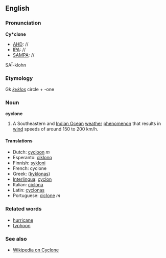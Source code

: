 ==English==

===Pronunciation===
'''Cy*clone'''
*[[AHD]]: //
*[[IPA]]: //
*[[SAMPA]]: //
SA&Iuml;-klohn

===Etymology===
Gk ''[[kyklos]]'' circle + -one

===Noun===
'''cyclone'''

#A Southeastern and [[Indian Ocean]] [[weather]] [[phenomenon]] that results in [[wind]] speeds of around 150 to 200 km/h.

====Translations====
*Dutch: [[cycloon]] ''m''
*Esperanto: [[ciklono]]
*Finnish: [[sykloni]]
*French: cyclone
*Greek: ([[kyklonas]])
*[[Interlingua]]: [[cyclon]]
*Italian: [[ciclona]]
*Latin: [[cyclonas]]
*Portuguese: [[ciclone]] ''m''

===Related words===
*[[hurricane]]
*[[typhoon]]

===See also===
*[[wikipedia:en:Cyclone|Wikipedia on Cyclone]]